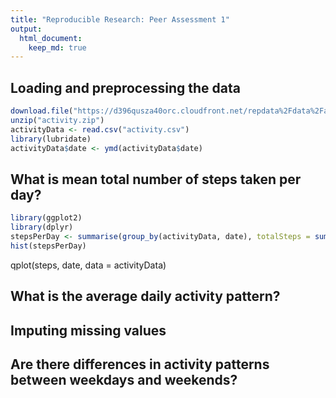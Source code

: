 ```yaml
---
title: "Reproducible Research: Peer Assessment 1"
output: 
  html_document:
    keep_md: true
---
```



## Loading and preprocessing the data
```r
download.file("https://d396qusza40orc.cloudfront.net/repdata%2Fdata%2Factivity.zip", "activity.zip")
unzip("activity.zip")
activityData <- read.csv("activity.csv")
library(lubridate)
activityData$date <- ymd(activityData$date)
```

## What is mean total number of steps taken per day?
```r
library(ggplot2)
library(dplyr)
stepsPerDay <- summarise(group_by(activityData, date), totalSteps = sum(steps))
hist(stepsPerDay)
```
qplot(steps, date, data = activityData)


## What is the average daily activity pattern?



## Imputing missing values



## Are there differences in activity patterns between weekdays and weekends?
